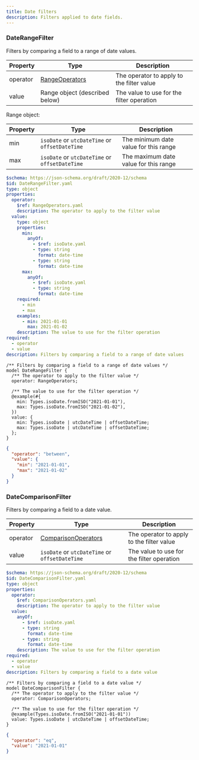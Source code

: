 ```yaml
---
title: Date filters
description: Filters applied to date fields.
---
```



### DateRangeFilter

Filters by comparing a field to a range of date values.

<Tabs>
  <TabItem label="Table">

| Property | Type                                                                            | Description                               |
| -------- | ------------------------------------------------------------------------------- | ----------------------------------------- |
| operator | [RangeOperators](/simpler-grants-protocol/protocol/filters/base#rangeoperators) | The operator to apply to the filter value |
| value    | Range object (described below)                                                  | The value to use for the filter operation |

Range object:

| Property | Type                                           | Description                           |
| -------- | ---------------------------------------------- | ------------------------------------- |
| min      | `isoDate` or `utcDateTime` or `offsetDateTime` | The minimum date value for this range |
| max      | `isoDate` or `utcDateTime` or `offsetDateTime` | The maximum date value for this range |

  </TabItem>

  <TabItem label="JSON Schema">

```yaml
$schema: https://json-schema.org/draft/2020-12/schema
$id: DateRangeFilter.yaml
type: object
properties:
  operator:
    $ref: RangeOperators.yaml
    description: The operator to apply to the filter value
  value:
    type: object
    properties:
      min:
        anyOf:
          - $ref: isoDate.yaml
          - type: string
            format: date-time
          - type: string
            format: date-time
      max:
        anyOf:
          - $ref: isoDate.yaml
          - type: string
            format: date-time
    required:
      - min
      - max
    examples:
      - min: 2021-01-01
        max: 2021-01-02
    description: The value to use for the filter operation
required:
  - operator
  - value
description: Filters by comparing a field to a range of date values
```

  </TabItem>

  <TabItem label="TypeSpec">

```typespec
/** Filters by comparing a field to a range of date values */
model DateRangeFilter {
  /** The operator to apply to the filter value */
  operator: RangeOperators;

  /** The value to use for the filter operation */
  @example(#{
    min: Types.isoDate.fromISO("2021-01-01"),
    max: Types.isoDate.fromISO("2021-01-02"),
  })
  value: {
    min: Types.isoDate | utcDateTime | offsetDateTime;
    max: Types.isoDate | utcDateTime | offsetDateTime;
  };
}
```

  </TabItem>

  <TabItem label="Example">

```json
{
  "operator": "between",
  "value": {
    "min": "2021-01-01",
    "max": "2021-01-02"
  }
}
```

  </TabItem>
</Tabs>

### DateComparisonFilter

Filters by comparing a field to a date value.

<Tabs>
  <TabItem label="Table">

| Property | Type                                                                                      | Description                               |
| -------- | ----------------------------------------------------------------------------------------- | ----------------------------------------- |
| operator | [ComparisonOperators](/simpler-grants-protocol/protocol/filters/base#comparisonoperators) | The operator to apply to the filter value |
| value    | `isoDate` or `utcDateTime` or `offsetDateTime`                                            | The value to use for the filter operation |

  </TabItem>

  <TabItem label="JSON Schema">

```yaml
$schema: https://json-schema.org/draft/2020-12/schema
$id: DateComparisonFilter.yaml
type: object
properties:
  operator:
    $ref: ComparisonOperators.yaml
    description: The operator to apply to the filter value
  value:
    anyOf:
      - $ref: isoDate.yaml
      - type: string
        format: date-time
      - type: string
        format: date-time
    description: The value to use for the filter operation
required:
  - operator
  - value
description: Filters by comparing a field to a date value
```

  </TabItem>

  <TabItem label="TypeSpec">

```typespec
/** Filters by comparing a field to a date value */
model DateComparisonFilter {
  /** The operator to apply to the filter value */
  operator: ComparisonOperators;

  /** The value to use for the filter operation */
  @example(Types.isoDate.fromISO("2021-01-01"))
  value: Types.isoDate | utcDateTime | offsetDateTime;
}
```

  </TabItem>

  <TabItem label="Example">

```json
{
  "operator": "eq",
  "value": "2021-01-01"
}
```

  </TabItem>
</Tabs>
